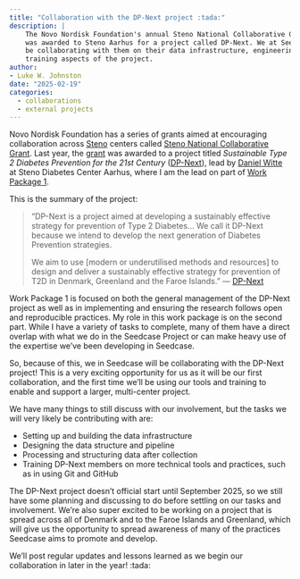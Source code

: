 ```yaml
---
title: "Collaboration with the DP-Next project :tada:"
description: |
    The Novo Nordisk Foundation's annual Steno National Collaborative Grant for 2024
    was awarded to Steno Aarhus for a project called DP-Next. We at Seedcase will
    be collaborating with them on their data infrastructure, engineering, and (technical)
    training aspects of the project.
author:
- Luke W. Johnston
date: "2025-02-19"
categories:
  - collaborations
  - external projects
---
```


Novo Nordisk Foundation has a series of grants aimed at encouraging
collaboration across [Steno](https://steno.dk/) centers called [Steno
National Collaborative
Grant](https://novonordiskfonden.dk/en/grant/steno-national-collaborative-grant/).
Last year, the [grant](https://novonordiskfonden.dk/en/grant-recipient/)
was awarded to a project titled *Sustainable Type 2 Diabetes Prevention
for the 21st Century* ([DP-Next](https://dp-next.github.io)), lead by
[Daniel Witte](https://www.stenoaarhus.dk/kontakt/daniel-R-witte/) at
Steno Diabetes Center Aarhus, where I am the lead on part of [Work
Package 1](https://dp-next.github.io/wp1-ros).

This is the summary of the project:

> "DP-Next is a project aimed at developing a sustainably effective
> strategy for prevention of Type 2 Diabetes... We call it DP-Next
> because we intend to develop the next generation of Diabetes
> Prevention strategies.
>
> We aim to use \[modern or underutilised methods and resources\] to
> design and deliver a sustainably effective strategy for prevention of
> T2D in Denmark, Greenland and the Faroe Islands." ---
> [DP-Next](https://dp-next.github.io)

Work Package 1 is focused on both the general management of the DP-Next
project as well as in implementing and ensuring the research follows
open and reproducible practices. My role in this work package is on the
second part. While I have a variety of tasks to complete, many of them
have a direct overlap with what we do in the Seedcase Project or can
make heavy use of the expertise we've been developing in Seedcase.

So, because of this, we in Seedcase will be collaborating with the
DP-Next project! This is a very exciting opportunity for us as it will
be our first collaboration, and the first time we'll be using our tools
and training to enable and support a larger, multi-center project.

We have many things to still discuss with our involvement, but the tasks
we will very likely be contributing with are:

-   Setting up and building the data infrastructure
-   Designing the data structure and pipeline
-   Processing and structuring data after collection
-   Training DP-Next members on more technical tools and practices, such
    as in using Git and GitHub

The DP-Next project doesn't official start until September 2025, so we
still have some planning and discussing to do before settling on our
tasks and involvement. We're also super excited to be working on a
project that is spread across all of Denmark and to the Faroe Islands
and Greenland, which will give us the opportunity to spread awareness of
many of the practices Seedcase aims to promote and develop.

We'll post regular updates and lessons learned as we begin our
collaboration in later in the year! :tada:
